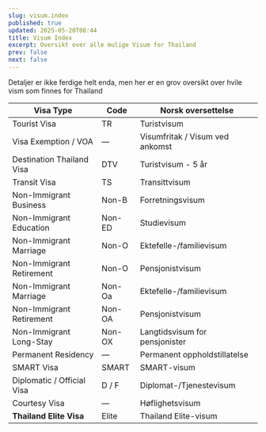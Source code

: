 ```yaml
---
slug: visum.index
published: true
updated: 2025-05-20T08:44
title: Visum Index
excerpt: Oversikt over alle mulige Visum for Thailand
prev: false
next: false
---
```


Detaljer er ikke ferdige helt enda, men her er en grov oversikt over hvile vism som finnes for Thailand

| **Visa Type**               | **Code**    | **Norsk oversettelse**             |
|----------------------------|-------------|------------------------------------|
| Tourist Visa               | TR          | Turistvisum                        |
| Visa Exemption / VOA       | —           | Visumfritak / Visum ved ankomst   |
| Destination Thailand Visa  | DTV           | Turistvisum - 5 år                       |
| Transit Visa               | TS          | Transittvisum                      |
| Non-Immigrant Business     | Non-B       | Forretningsvisum                   |
| Non-Immigrant Education    | Non-ED      | Studievisum                        |
| Non-Immigrant Marriage     | Non-O       | Ektefelle-/familievisum           |
| Non-Immigrant Retirement   | Non-O      | Pensjonistvisum                    |
| Non-Immigrant Marriage     | Non-Oa       | Ektefelle-/familievisum           |
| Non-Immigrant Retirement   | Non-OA      | Pensjonistvisum                    |
| Non-Immigrant Long-Stay    | Non-OX      | Langtidsvisum for pensjonister     |
| Permanent Residency        | —           | Permanent oppholdstillatelse      |
| SMART Visa                 | SMART       | SMART-visum                        |
| Diplomatic / Official Visa | D / F       | Diplomat-/Tjenestevisum           |
| Courtesy Visa              | —           | Høflighetsvisum                    |
| **Thailand Elite Visa**    | Elite       | Thailand Elite-visum              |
